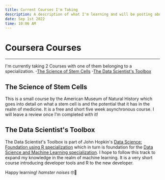 ```yaml
---
title: Current Courses I'm Taking
description: A description of what I'm learning and will be posting about in the next coming weeks!
date: Sep 1st 2022
time: 10:06 AM
---
```


# Coursera Courses
---

I'm currently taking 2 Courses with one of them belonging to a specialization. 
-[The Science of Stem Cells](https://www.coursera.org/learn/stem-cells/home/week/2)
-[The Data Scientist's Toolbox](https://www.coursera.org/learn/data-scientists-tools/home/week/2)

## The Science of Stem Cells

This is a small course by the American Museum of Natural History which goes into detail on what a stem cell is and the potential that it has in the realm of medicine.
It is a free and short five week asynchronous course. I will leave a review once I'm completed with it!


## The Data Scientist's Toolbox

The Data Scientist's Toolbox is part of John Hopkin's [Data Science: Foundation using R specialization](https://www.coursera.org/specializations/data-science-foundations-r)
which in turn is foundation for the [Data Science and Machine Learning specialization](https://www.coursera.org/specializations/data-science-statistics-machine-learning). 
I hope to follow this track to expand my knowledge in the realm of machine learning. It is a very short course introducing developer tools and R to the new developer.


Happy learning! *hamster noises* 🤓🐹

